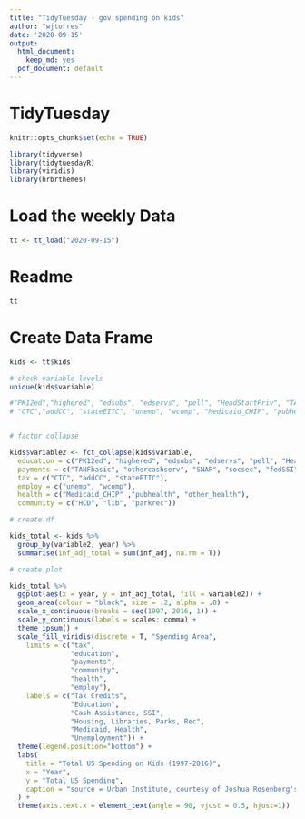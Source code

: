 ```yaml
---
title: "TidyTuesday - gov spending on kids"
author: "wjtorres"
date: '2020-09-15'
output:
  html_document:
    keep_md: yes
  pdf_document: default
---
```


# TidyTuesday

```r

knitr::opts_chunk$set(echo = TRUE)

library(tidyverse)
library(tidytuesdayR)
library(viridis)
library(hrbrthemes)

```

# Load the weekly Data

```r

tt <- tt_load("2020-09-15")

```

# Readme

```r

tt

```

# Create Data Frame

```r

kids <- tt$kids

```


```r
# check variable levels
unique(kids$variable)

#"PK12ed","highered", "edsubs", "edservs", "pell", "HeadStartPriv", "TANFbasic","othercashserv","SNAP","socsec","fedSSI","fedEITC",
# "CTC","addCC", "stateEITC", "unemp", "wcomp", "Medicaid_CHIP", "pubhealth","other_health", "HCD", "lib", "parkrec


# factor collapse

kids$variable2 <- fct_collapse(kids$variable,
  education = c("PK12ed", "highered", "edsubs", "edservs", "pell", "HeadStartPriv"),
  payments = c("TANFbasic", "othercashserv", "SNAP", "socsec", "fedSSI", "fedEITC"),
  tax = c("CTC", "addCC", "stateEITC"),
  employ = c("unemp", "wcomp"),
  health = c("Medicaid_CHIP" ,"pubhealth", "other_health"),
  community = c("HCD", "lib", "parkrec"))

# create df

kids_total <- kids %>%
  group_by(variable2, year) %>%
  summarise(inf_adj_total = sum(inf_adj, na.rm = T))
```


```r
# create plot

kids_total %>%
  ggplot(aes(x = year, y = inf_adj_total, fill = variable2)) +
  geom_area(colour = "black", size = .2, alpha = .8) +
  scale_x_continuous(breaks = seq(1997, 2016, 1)) +
  scale_y_continuous(labels = scales::comma) +
  theme_ipsum() +
  scale_fill_viridis(discrete = T, "Spending Area",
    limits = c("tax",
               "education",
               "payments",
               "community",
               "health",
               "employ"),
    labels = c("Tax Credits",
               "Education",
               "Cash Assistance, SSI",
               "Housing, Libraries, Parks, Rec",
               "Medicaid, Health",
               "Unemployment")) +
  theme(legend.position="bottom") +
  labs(
    title = "Total US Spending on Kids (1997-2016)",
    x = "Year", 
    y = "Total US Spending",
    caption = "source = Urban Institute, courtesy of Joshua Rosenberg's r package - tidykids \n graph by @wjtorres"
  ) +
  theme(axis.text.x = element_text(angle = 90, vjust = 0.5, hjust=1))




```
